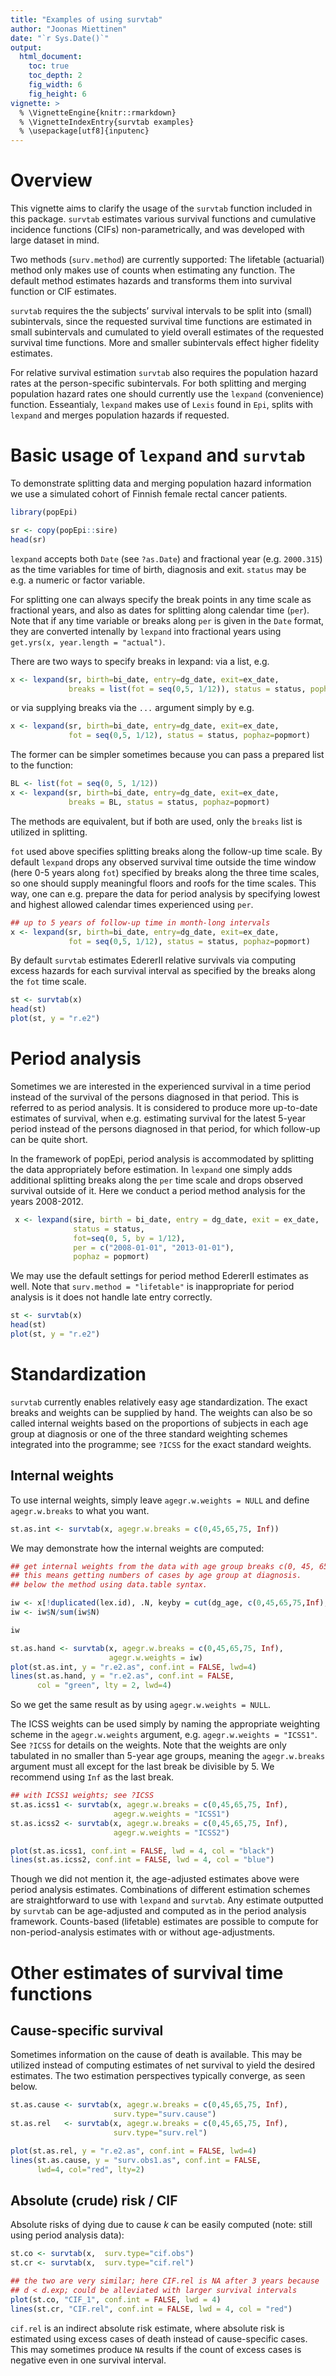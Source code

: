 ---
title: "Examples of using survtab"
author: "Joonas Miettinen"
date: "`r Sys.Date()`"
output: 
  html_document:
    toc: true
    toc_depth: 2
    fig_width: 6
    fig_height: 6
vignette: >
  % \VignetteEngine{knitr::rmarkdown}
  % \VignetteIndexEntry{survtab examples}
  % \usepackage[utf8]{inputenc}
---

# Overview

This vignette aims to clarify the usage of the `survtab` function included in this package. `survtab` estimates various survival functions and cumulative incidence functions (CIFs) non-parametrically, and was developed with large dataset in mind. 

Two methods (`surv.method`) are currently supported: The lifetable (actuarial) method only makes use of counts when estimating any function. The default method estimates hazards and transforms them into survival function or CIF estimates.

`survtab` requires the the subjects' survival intervals to be split into (small) subintervals, since the requested survival time functions are estimated in small subintervals and cumulated to yield overall estimates of the requested survival time functions. More and smaller subintervals effect higher fidelity estimates. 

For relative survival estimation `survtab` also requires the population hazard rates at the person-specific subintervals. For both splitting and merging population hazard rates one should currently use the `lexpand` (convenience) function. Esseantialy, `lexpand` makes use of `Lexis` found in `Epi`, splits with `lexpand` and merges population hazards if requested. 

# Basic usage of `lexpand` and `survtab`

To demonstrate splitting data and merging population hazard information we use a simulated cohort of Finnish female rectal cancer patients.

```{r sireprint}
library(popEpi)

sr <- copy(popEpi::sire)
head(sr)
```

`lexpand` accepts both `Date`  (see `?as.Date`) and fractional year (e.g. `2000.315`) as the time variables for time of birth, diagnosis and exit. `status` may be e.g. a numeric or factor variable.

For splitting one can always specify the break points in any time scale as fractional years, and also as dates for splitting along calendar time (`per`). Note that if any time variable or breaks along `per` is given in the `Date` format, they are converted intenally by `lexpand` into fractional years using `get.yrs(x, year.length = "actual")`.

There are two ways to specify breaks in lexpand: via a list, e.g.

```{r lexample1, eval=FALSE}
x <- lexpand(sr, birth=bi_date, entry=dg_date, exit=ex_date,
             breaks = list(fot = seq(0,5, 1/12)), status = status, pophaz=popmort)
```

or via supplying breaks via the `...` argument simply by e.g.

```{r lexample2, eval=FALSE}
x <- lexpand(sr, birth=bi_date, entry=dg_date, exit=ex_date, 
             fot = seq(0,5, 1/12), status = status, pophaz=popmort)
```

The former can be simpler sometimes because you can pass a prepared list to the function: 

```{r lexample3, eval=FALSE}
BL <- list(fot = seq(0, 5, 1/12))
x <- lexpand(sr, birth=bi_date, entry=dg_date, exit=ex_date, 
             breaks = BL, status = status, pophaz=popmort)
```

The methods are equivalent, but if both are used, only the `breaks` list is utilized in splitting.

`fot` used above specifies splitting breaks along the follow-up time scale. By default `lexpand` drops any observed survival time outside the time window (here 0-5 years along `fot`) specified by breaks along the three time scales, so one should supply meaningful floors and roofs for the time scales. This way, one can e.g. prepare the data for period analysis by specifying lowest and highest allowed calendar times experienced using `per`.


```{r lex1}
## up to 5 years of follow-up time in month-long intervals
x <- lexpand(sr, birth=bi_date, entry=dg_date, exit=ex_date, 
             fot = seq(0,5, 1/12), status = status, pophaz=popmort)
```

By default `survtab` estimates EdererII relative survivals via computing excess hazards for each survival interval as specified by the breaks along the `fot` time scale.

```{r surv1}
st <- survtab(x)
head(st)
plot(st, y = "r.e2")
```


# Period analysis

Sometimes we are interested in the experienced survival in a time period instead of the survival of the persons diagnosed in that period. This is referred to as period analysis. It is considered to produce more up-to-date estimates of survival, when e.g. estimating survival for the latest 5-year period instead of the persons diagnosed in that period, for which follow-up can be quite short.

In the framework of popEpi, period analysis is accommodated by splitting the data appropriately before estimation. In `lexpand` one simply adds additional splitting breaks along the `per` time scale and drops observed survival outside of it. Here we conduct a period method analysis for the years 2008-2012.

```{r lex2}
 x <- lexpand(sire, birth = bi_date, entry = dg_date, exit = ex_date,
              status = status,
              fot=seq(0, 5, by = 1/12),
              per = c("2008-01-01", "2013-01-01"), 
              pophaz = popmort)
```

We may use the default settings for period method EdererII estimates as well. Note that `surv.method = "lifetable"` is inappropriate for period analysis is it does not handle late entry correctly.

```{r surv2}
st <- survtab(x)
head(st)
plot(st, y = "r.e2")
```

# Standardization

`survtab` currently enables relatively easy age standardization. The exact breaks and weights can be supplied by hand. The weights can also be so called internal weights based on the proportions of subjects in each age group at diagnosis or one of the three standard weighting schemes integrated into the programme; see `?ICSS` for the exact standard weights.

## Internal weights

To use internal weights, simply leave `agegr.w.weights = NULL` and define `agegr.w.breaks` to what you want.

```{r surv.as1}
st.as.int <- survtab(x, agegr.w.breaks = c(0,45,65,75, Inf))
```

We may demonstrate how the internal weights are computed:

```{r surv.as2}
## get internal weights from the data with age group breaks c(0, 45, 65, 85, Inf)
## this means getting numbers of cases by age group at diagnosis.
## below the method using data.table syntax.

iw <- x[!duplicated(lex.id), .N, keyby = cut(dg_age, c(0,45,65,75,Inf), right=FALSE)]
iw <- iw$N/sum(iw$N)

iw

st.as.hand <- survtab(x, agegr.w.breaks = c(0,45,65,75, Inf), 
                      agegr.w.weights = iw)
plot(st.as.int, y = "r.e2.as", conf.int = FALSE, lwd=4)
lines(st.as.hand, y = "r.e2.as", conf.int = FALSE, 
      col = "green", lty = 2, lwd=4)
```

So we get the same result as by using `agegr.w.weights = NULL`.

The ICSS weights can be used simply by naming the appropriate weighting scheme in the `agegr.w.weights` argument, e.g. `agegr.w.weights = "ICSS1"`. See `?ICSS` for details on the weights. Note that the weights are only tabulated in no smaller than 5-year age groups, meaning the `agegr.w.breaks` argument must all except for the last break be divisible by 5. We recommend using `Inf` as the last break.


```{r surv.as3}
## with ICSS1 weights; see ?ICSS
st.as.icss1 <- survtab(x, agegr.w.breaks = c(0,45,65,75, Inf), 
                       agegr.w.weights = "ICSS1")
st.as.icss2 <- survtab(x, agegr.w.breaks = c(0,45,65,75, Inf), 
                       agegr.w.weights = "ICSS2")

plot(st.as.icss1, conf.int = FALSE, lwd = 4, col = "black")
lines(st.as.icss2, conf.int = FALSE, lwd = 4, col = "blue")
```

Though we did not mention it, the age-adjusted estimates above were period analysis estimates. Combinations of different estimation schemes are straightforward to use with `lexpand` and `survtab`. Any estimate outputted by `survtab` can be age-adjusted and computed as in the period analysis framework. Counts-based (lifetable) estimates are possible to compute for non-period-analysis estimates with or without age-adjustments. 

# Other estimates of survival time functions


## Cause-specific survival
Sometimes information on the cause of death is available. This may be utilized instead of computing estimates of net survival to yield the desired estimates. The two estimation perspectives typically converge, as seen below.

```{r surv.cause}
st.as.cause <- survtab(x, agegr.w.breaks = c(0,45,65,75, Inf), 
                       surv.type="surv.cause")
st.as.rel   <- survtab(x, agegr.w.breaks = c(0,45,65,75, Inf), 
                       surv.type="surv.rel")

plot(st.as.rel, y = "r.e2.as", conf.int = FALSE, lwd=4)
lines(st.as.cause, y = "surv.obs1.as", conf.int = FALSE, 
      lwd=4, col="red", lty=2)
```


## Absolute (crude) risk / CIF

Absolute risks of dying due to cause $k$ can be easily computed (note: still using period analysis data):

```{r CIF.as}
st.co <- survtab(x,  surv.type="cif.obs")
st.cr <- survtab(x,  surv.type="cif.rel")

## the two are very similar; here CIF.rel is NA after 3 years because
## d < d.exp; could be alleviated with larger survival intervals
plot(st.co, "CIF_1", conf.int = FALSE, lwd = 4)
lines(st.cr, "CIF.rel", conf.int = FALSE, lwd = 4, col = "red")
```

`cif.rel` is an indirect absolute risk estimate, where absolute risk is estimated using excess cases of death instead of cause-specific cases. This may sometimes produce `NA` results if the count of excess cases is negative even in one survival interval.



